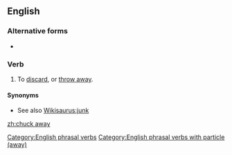 ==English==

===Alternative forms===
* {{l|en|chuck out}}

===Verb===
{{head|en|verb}}

# {{lb|en|transitive}} To [[discard]], or [[throw away]].
#: {{ux|en|This shirt has just about had it. I think I'll '''chuck''' it '''away'''.}}

====Synonyms====
* See also [[Wikisaurus:junk]]

[[Category:English phrasal verbs]]
[[Category:English phrasal verbs with particle (away)]]

[[zh:chuck away]]